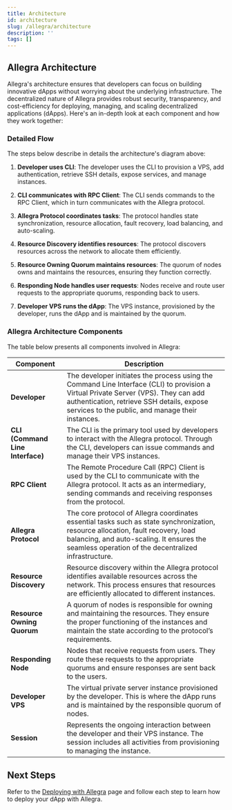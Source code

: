 ```yaml
---
title: Architecture
id: architecture
slug: /allegra/architecture
description: ''
tags: []
---
```



## Allegra Architecture

Allegra's architecture ensures that developers can focus on building innovative dApps without worrying about the underlying infrastructure. The decentralized nature of Allegra provides robust security, transparency, and cost-efficiency for deploying, managing, and scaling decentralized applications (dApps). Here's an in-depth look at each component and how they work together:

<ImageComponent className="architecture-img"/>

### Detailed Flow

The steps below describe in details the architecture's diagram above:

1. **Developer uses CLI**: The developer uses the CLI to provision a VPS, add authentication, retrieve SSH details, expose services, and manage instances.

2. **CLI communicates with RPC Client**: The CLI sends commands to the RPC Client, which in turn communicates with the Allegra protocol.

3. **Allegra Protocol coordinates tasks**: The protocol handles state synchronization, resource allocation, fault recovery, load balancing, and auto-scaling.

4. **Resource Discovery identifies resources**: The protocol discovers resources across the network to allocate them efficiently.

5. **Resource Owning Quorum maintains resources**: The quorum of nodes owns and maintains the resources, ensuring they function correctly.

6. **Responding Node handles user requests**: Nodes receive and route user requests to the appropriate quorums, responding back to users.

7. **Developer VPS runs the dApp**: The VPS instance, provisioned by the developer, runs the dApp and is maintained by the quorum.

### Allegra Architecture Components

The table below presents all components involved in Allegra:

| **Component**              | **Description**                                                                                                                                                                     |
|----------------------------|-------------------------------------------------------------------------------------------------------------------------------------------------------------------------------------|
| **Developer**              | The developer initiates the process using the Command Line Interface (CLI) to provision a Virtual Private Server (VPS). They can add authentication, retrieve SSH details, expose services to the public, and manage their instances. |
| **CLI (Command Line Interface)** | The CLI is the primary tool used by developers to interact with the Allegra protocol. Through the CLI, developers can issue commands and manage their VPS instances.                                                |
| **RPC Client**             | The Remote Procedure Call (RPC) Client is used by the CLI to communicate with the Allegra protocol. It acts as an intermediary, sending commands and receiving responses from the protocol.                           |
| **Allegra Protocol**       | The core protocol of Allegra coordinates essential tasks such as state synchronization, resource allocation, fault recovery, load balancing, and auto-scaling. It ensures the seamless operation of the decentralized infrastructure.        |
| **Resource Discovery**     | Resource discovery within the Allegra protocol identifies available resources across the network. This process ensures that resources are efficiently allocated to different instances.                                    |
| **Resource Owning Quorum** | A quorum of nodes is responsible for owning and maintaining the resources. They ensure the proper functioning of the instances and maintain the state according to the protocol’s requirements.                              |
| **Responding Node**        | Nodes that receive requests from users. They route these requests to the appropriate quorums and ensure responses are sent back to the users.                                                                               |
| **Developer VPS**          | The virtual private server instance provisioned by the developer. This is where the dApp runs and is maintained by the responsible quorum of nodes.                                                                         |
| **Session**                | Represents the ongoing interaction between the developer and their VPS instance. The session includes all activities from provisioning to managing the instance.                                                            |

## Next Steps

Refer to the [Deploying with Allegra](/allegra/deploy) page and follow each step to learn how to deploy your dApp with Allegra.
